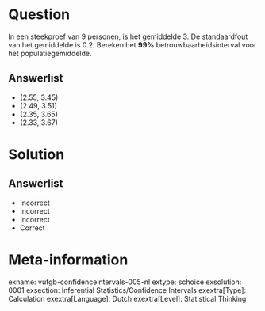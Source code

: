 Question
========
In een steekproef van 9 personen, is het gemiddelde 3. De standaardfout van het gemiddelde is 0.2. Bereken het **99%** betrouwbaarheidsinterval voor het populatiegemiddelde.  

Answerlist
----------
* (2.55, 3.45)
* (2.49, 3.51)
* (2.35, 3.65)
* (2.33, 3.67)

Solution
========

Answerlist
----------
* Incorrect
* Incorrect
* Incorrect
* Correct

Meta-information
================
exname: vufgb-confidenceintervals-005-nl
extype: schoice
exsolution: 0001
exsection: Inferential Statistics/Confidence Intervals
exextra[Type]: Calculation
exextra[Language]: Dutch
exextra[Level]: Statistical Thinking
